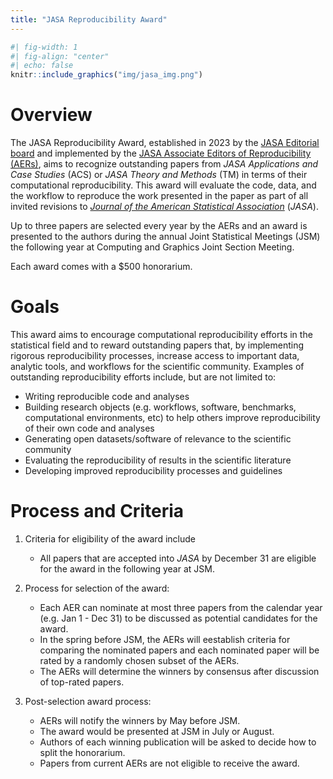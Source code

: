 ```yaml
---
title: "JASA Reproducibility Award"
---
```


```r
#| fig-width: 1
#| fig-align: "center"
#| echo: false
knitr::include_graphics("img/jasa_img.png")
```

# Overview

The JASA Reproducibility Award, established in 2023 by the [JASA Editorial board](https://www.tandfonline.com/action/journalInformation?show=editorialBoard&journalCode=uasa20) and implemented by the [JASA Associate Editors of Reproducibility (AERs)](about.qmd), aims to recognize outstanding papers from *JASA Applications and Case Studies* (ACS) or *JASA Theory and Methods* (TM) in terms of their computational reproducibility. This award will evaluate the code, data, and the workflow to reproduce the work presented in the paper as part of all invited revisions to [*Journal of the American Statistical Association*](https://www.tandfonline.com/journals/uasa20) (*JASA*).

Up to three papers are selected every year by the AERs and an award is presented to the authors during the annual Joint Statistical Meetings (JSM) the following year at Computing and Graphics Joint Section Meeting.

Each award comes with a \$500 honorarium.

# Goals

This award aims to encourage computational reproducibility efforts in the statistical field and to reward outstanding papers that, by implementing rigorous reproducibility processes, increase access to important data, analytic tools, and workflows for the scientific community. Examples of outstanding reproducibility efforts include, but are not limited to:

-   Writing reproducible code and analyses
-   Building research objects (e.g. workflows, software, benchmarks, computational environments, etc) to help others improve reproducibility of their own code and analyses
-   Generating open datasets/software of relevance to the scientific community
-   Evaluating the reproducibility of results in the scientific literature
-   Developing improved reproducibility processes and guidelines

# Process and Criteria

1.  Criteria for eligibility of the award include

    -   All papers that are accepted into *JASA* by December 31 are eligible for the award in the following year at JSM.

2.  Process for selection of the award:

    -   Each AER can nominate at most three papers from the calendar year (e.g. Jan 1 - Dec 31) to be discussed as potential candidates for the award.
    -   In the spring before JSM, the AERs will eestablish criteria for comparing the nominated papers and each nominated paper will be rated by a randomly chosen subset of the AERs. 
    -   The AERs will determine the winners by consensus after discussion of top-rated papers.

3.  Post-selection award process:

    -   AERs will notify the winners by May before JSM.
    -   The award would be presented at JSM in July or August.
    -   Authors of each winning publication will be asked to decide how to split the honorarium.
    -   Papers from current AERs are not eligible to receive the award.
